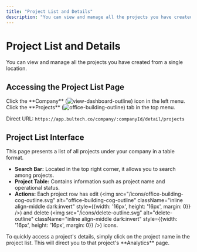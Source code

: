 ```yaml
---
title: "Project List and Details"
description: "You can view and manage all the projects you have created from a single location."
---
```


# Project List and Details

You can view and manage all the projects you have created from a single location.

## Accessing the Project List Page

<Steps>
  <Step title="Go to the Company Dashboard">
    Click the **Company** (<img src="/icons/view-dashboard-outline.svg" alt="view-dashboard-outline" className="inline align-middle dark:invert" style={{width: '16px', height: '16px', margin: 0}} />) icon in the left menu.
  </Step>
  <Step title="Open the Projects Tab">
    Click the **Projects** (<img src="/icons/office-building-outline.svg" alt="office-building-outline" className="inline align-middle dark:invert" style={{width: '16px', height: '16px', margin: 0}} />) tab in the top menu.
  </Step>
</Steps>

Direct URL: `https://app.bultech.co/company/:companyId/detail/projects`

## Project List Interface

This page presents a list of all projects under your company in a table format.

- **Search Bar:** Located in the top right corner, it allows you to search among projects.
- **Project Table:** Contains information such as project name and operational status.
- **Actions:** Each project row has edit (<img src="/icons/office-building-cog-outline.svg" alt="office-building-cog-outline" className="inline align-middle dark:invert" style={{width: '16px', height: '16px', margin: 0}} />) and delete (<img src="/icons/delete-outline.svg" alt="delete-outline" className="inline align-middle dark:invert" style={{width: '16px', height: '16px', margin: 0}} />) icons.

<Tip>
  To quickly access a project's details, simply click on the project name in the project list. This will direct you to that project's **Analytics** page.
</Tip>
